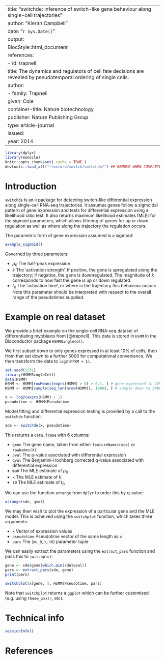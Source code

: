 
---
title: "switchde: inference of switch-like gene behaviour along single-cell trajectories"
author: "Kieran Campbell"
date: "`r Sys.Date()`"
output: 
  BiocStyle::html_document 
references:
- id: trapnell
  title: The dynamics and regulators of cell fate decisions are revealed by pseudotemporal ordering of single cells.
  author:
  - family: Trapnell
    given: Cole
  container-title:  Nature biotechnology
  publisher: Nature Publishing Group
  type: article-journal
  issued:
    year: 2014
---

```r
library(dplyr)
library(monocle)
knitr::opts_chunk$set( cache = TRUE )
devtools::load_all("~/oxford/switch/switchde/") ## REMOVE WHEN COMPLETED
```

  
# Introduction

`switchde` is an `R` package for detecting switch-like differential expression along single-cell RNA-seq trajectories. It assumes genes follow a sigmoidal pattern of gene expression and tests for differential expression using a likelihood ratio test. It also returns maximum likelihood estimates (MLE) for the sigmoid parameters, which allows filtering of genes for up or down regulation as well as where along the trajectory the regulation occurs.

The parametric form of gene expression assumed is a sigmoid:

```r
example_sigmoid()
```

Governed by three parameters:

* $\mu_0$ The half-peak expression
* $k$ The 'activation strength'. If positive, the gene is upregulated along the trajectory; if negative, the gene is downregulated. The magnitude of $k$ corresponds to how fast the gene is up or down regulated.
* $t_0$ The 'activation time', or where in the trajectory this behaviour occurs. Note this parameter should be interpreted with respect to the overall range of the pseudotimes supplied.



# Example on real dataset

We provide a brief example on the single-cell RNA-seq dataset of differentiating myoblasts from  [@trapnell]. This data is stored in `HSMM` in the Bioconductor package `HSMMSingleCell`. 



We first subset down to only genes expressed in at least 10% of cells, then from that set down to a further 5000 for computational convenience. We then transform the data to `log2(FPKM + 1)`.

```r
set.seed(123L)
library(HSMMSingleCell)
data(HSMM)
HSMM <- HSMM[rowMeans(exprs(HSMM) > 0) > 0.1, ] # gene expressed in 10% of cells
HSMM <- HSMM[sample(seq_len(nrow(HSMM)), 1000), ] # sample down to 5000 for computational convenience

x <- log2(exprs(HSMM) + 1)
pseudotime <- HSMM$Pseudotime
```

Model fitting and differential expression testing is provided by a call to the `switchde` function.

```r
sde <- switchde(x, pseudotime)
```

This returns a `data.frame` with 6 columns:

* `gene` The gene name, taken from either `featureNames(sce)` or `rowNames(X)`
* `pval` The p-value associated with differential expression
* `qval` The Benjamini-Hochberg corrected q-value associated with differential expression
* `mu0` The MLE estimate of $\mu_0$
* `k` The MLE estimate of $k$
* `t0` The MLE estimate of $t_0$

We can use the function `arrange` from `dplyr` to order this by q-value:

```r
arrange(sde, qval)
```

We may then wish to plot the expression of a particular gene and the MLE model. This is acheived using the `switchplot` function, which takes three arguments:

* `x` Vector of expression values
* `pseudotime` Pseudotime vector of the same length as `x`
* `pars` The (`mu_0`, `k`, `t0`) parameter tuple

We can easily extract the parameters using the `extract_pars` function and pass this to `switchplot`:

```r
gene <- sde$gene[which.min(sde$qval)]
pars <- extract_pars(sde, gene)
print(pars)

switchplot(x[gene, ], HSMM$Pseudotime, pars)
```

Note that `switchplot` returns a `ggplot` which can be further customised (e.g. using `theme_xxx()`, etc).


# Technical info

```r
sessionInfo()
```

# References

